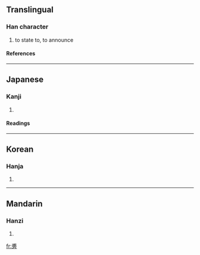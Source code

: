 ==Translingual==
===Han character===
{{Han char|rn=70|rad=方|as=07|sn=11|four=|canj=戈月卜竹尸 (IBYHS)}}
# to state to, to announce
====References====
{{Han ref|kx=0483.150|dkj=13654|dj=0845.100|hdz=32180.010|uh=65C9|ud=26057}}
----
==Japanese==
===Kanji===
{{ja-kanji|grade=|rs=方07}}
# {{defn|Japanese}} 
====Readings====
{{ja-readings|on=[[ふ]] (fu)|kun=[[ふ]] (fu)}}
----
==Korean==
===Hanja===
{{ko-hanja|hangeul=가|eumhun=|rv=ga|mr=ka|y=ka}}
# {{defn|Korean}}
----
==Mandarin==
===Hanzi===
{{cmn-hanzi|pin=[[fū]] ([[fu1]])|wg=fu<sup>1</sup>}}
# {{defn|Mandarin}}

[[fr:旉]]